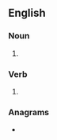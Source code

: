==English==

===Noun===
{{head|en|noun form}}

# {{plural of|en|inebriate}}

===Verb===
{{head|en|verb form}}

# {{en-third-person singular of|inebriate}}

===Anagrams===
* {{anagrams|en|a=abeeiinrst|biarsenite}}